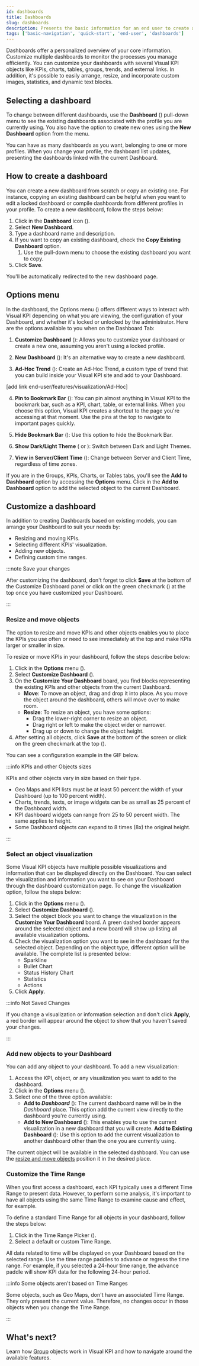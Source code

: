 ```yaml
---
id: dashboards
title: Dashboards
slug: dashboards
description: Presents the basic information for an end user to create and edit dashboards in Transpara's Visual KPIs software.
tags: ['basic-navigation', 'quick-start', 'end-user', 'dashboards']
---
```



Dashboards offer a personalized overview of your core information. Customize multiple dashboards to monitor the processes you manage efficiently. You can customize your dashboards with several Visual KPI objects like KPIs, charts, tables, groups, trends, and external links. In addition, it's possible to easily arrange, resize, and incorporate custom images, statistics, and dynamic text blocks.

## Selecting a dashboard

To change between different dashboards, use the **Dashboard** (<SvgFont icon="10"/>) pull-down menu to see the existing dashboards associated with the profile you are currently using. You also have the option to create new ones using the **New Dashboard** option from the menu. 

<StylizedImage
  imgURL="img/docs/end-user/basic-navigation/dashboards/dropdown-menu.png"
  alt="Dropdown menu"
/>

You can have as many dashboards as you want, belonging to one or more profiles. When you change your profile, the dashboard list updates, presenting the dashboards linked with the current Dashboard.

## How to create a dashboard 

You can create a new dashboard from scratch or copy an existing one. For instance, copying an existing dashboard can be helpful when you want to edit a locked dashboard or compile dashboards from different profiles in your profile. To create a new dashboard, follow the steps below:

1. Click in the **Dashboard** icon (<SvgFont icon="10"/>).
2. Select **New Dashboard**.
3. Type a dashboard name and description.
4. If you want to copy an existing dashboard, check the **Copy Existing Dashboard** option.
    1. Use the pull-down menu to choose the existing dashboard you want to copy.
5. Click **Save**.

You'll be automatically redirected to the new dashboard page.

<StylizedImage
  imgURL="img/docs/end-user/basic-navigation/dashboards/create-dashboard.gif"
  alt="Create a dashboard"
/>

## Options menu

In the dashboard, the Options menu (<SvgFont icon="188"/>) offers different ways to interact with Visual KPI depending on what you are viewing, the configuration of your Dashboard, and whether it's locked or unlocked by the administrator. Here are the options available to you when on the Dashboard Tab:

1. **Customize Dashboard** (<SvgFont icon="260"/>): Allows you to customize your dashboard or create a new one, assuming you aren't using a locked profile. 

2. **New Dashboard** (<SvgFont icon="10"/>): It's an alternative way to create a new dashboard.

3. **Ad-Hoc Trend** (<SvgFont icon="165"/>): Create an Ad-Hoc Trend, a custom type of trend that you can build inside your Visual KPI site and add to your Dashboard.

[add link end-user/features/visualization/Ad-Hoc] 

4. **Pin to Bookmark Bar** (<SvgFont icon="120"/>): You can pin almost anything in Visual KPI to the bookmark bar, such as a KPI, chart, table, or external links. When you choose this option, Visual KPI creates a shortcut to the page you're accessing at that moment. Use the pins at the top to navigate to important pages quickly.

5. **Hide Bookmark Bar** (<SvgFont icon="109"/>): Use this option to hide the Bookmark Bar. 

6. **Show Dark/Light Theme** (<SvgFont icon="68"/> or <SvgFont icon="80"/>): Switch between Dark and Light Themes.

7. **View in Server/Client Time** (<SvgFont icon="52"/>): Change between Server and Client Time, regardless of time zones. 

<StylizedImage
  imgURL="img/docs/end-user/basic-navigation/dashboards/menu-options.png"
  alt="Menu options"
/>

If you are in the Groups, KPIs, Charts, or Tables tabs, you'll see the **Add to Dashboard** option by accessing the **Options** menu. Click in the **Add to Dashboard** option to add the selected object to the current Dashboard. 

## Customize a dashboard

In addition to creating Dashboards based on existing models, you can arrange your Dashboard to suit your needs by:

- Resizing and moving KPIs.
- Selecting different KPIs' visualization.
- Adding new objects.
- Defining custom time ranges.

:::note Save your changes

After customizing the dashboard, don't forget to click **Save** at the bottom of the Customize Dashboard panel or click on the green checkmark (<SvgFont icon="190"/>) at the top once you have customized your Dashboard.

:::

### Resize and move objects

The option to resize and move KPIs and other objects enables you to place the KPIs you use often or need to see immediately at the top and make KPIs larger or smaller in size. 

To resize or move KPIs in your dashboard, follow the steps describe below:

1. Click in the **Options** menu (<SvgFont icon="180"/>).
2. Select **Customize Dashboard** (<SvgFont icon="260"/>).
3. On the **Customize Your Dashboard** board, you find blocks representing the existing KPIs and other objects from the current Dashboard.
    - **Move**: To move an object, drag and drop it into place. As you move the object around the dashboard, others will move over to make room.
    - **Resize**: To resize an object, you have some options:
        - Drag the lower-right corner to resize an object.
        - Drag right or left to make the object wider or narrower.
        - Drag up or down to change the object height.
4. After setting all objects, click **Save** at the bottom of the screen or click on the green checkmark at the top (<SvgFont icon="190"/>).

You can see a configuration example in the GIF below.

<StylizedImage
  imgURL="img/docs/end-user/basic-navigation/dashboards/basicnavigation-resize-move-kpi.gif"
  alt="Edit the dashboard"
/>

:::info KPIs and other Objects sizes

KPIs and other objects vary in size based on their type. 

- Geo Maps and KPI lists must be at least 50 percent the width of your Dashboard (up to 100 percent width). 
- Charts, trends, texts, or image widgets can be as small as 25 percent of the Dashboard width. 
- KPI dashboard widgets can range from 25 to 50 percent width. The same applies to height. 
- Some Dashboard objects can expand to 8 times (8x) the original height.

:::

### Select an object visualization 

Some Visual KPI objects have multiple possible visualizations and information that can be displayed directly on the Dashboard. You can select the visualization and information you want to see on your Dashboard through the dashboard customization page. To change the visualization option, follow the steps below:

1. Click in the **Options** menu (<SvgFont icon="188"/>).
2. Select **Customize Dashboard** (<SvgFont icon="260"/>).
3. Select the object block you want to change the visualization in the **Customize Your Dashboard** board. A green dashed border appears around the selected object and a new board will show up listing all available visualization options. 
4. Check the visualization option you want to see in the dashboard for the selected object. Depending on the object type, different option will be available. The complete list is presented below:
    - Sparkline
    - Bullet Chart
    - Status History Chart
    - Statistics 
    - Actions
5. Click **Apply**.

<StylizedImage
  imgURL="img/docs/end-user/basic-navigation/dashboards/basicnavigation-kpi-visualization.png"
  alt="KPI visualization"
/>

:::info Not Saved Changes 

If you change a visualization or information selection and don't click **Apply**, a red border will appear around the object to show that you haven't saved your changes. 

:::

### Add new objects to your Dashboard 

You can add any object to your dashboard. To add a new visualization:

1. Access the KPI, object, or any visualization you want to add to the dashboard.
2. Click in the **Options** menu (<SvgFont icon="188"/>).
3. Select one of the three option available:
    - **Add to *Dashboard*** (<SvgFont icon="115"/>): The current dashboard name will be in the *Dashboard* place. This option add the current view directly to the dashboard you're currently using.
    - **Add to New Dashboard** (<SvgFont icon="115"/>): This enables you to use the current visualization in a new dashboard that you will create.
    **Add to Existing Dashboard** (<SvgFont icon="115"/>): Use this option to add the current visualization to another dashboard other than the one you are currently using. 

The current object will be available in the selected dashboard. You can use the [resize and move objects](dashboards#resize-and-move-objects) position it in the desired place.

<StylizedImage
  imgURL="img/docs/end-user/basic-navigation/dashboards/basicnavigation-add-to-dashboard.gif"
  alt="Add visualization to the dashboard"
/>

### Customize the Time Range 

When you first access a dashboard, each KPI typically uses a different Time Range to present data. However, to perform some analysis, it's important to have all objects using the same Time Range to examine cause and effect, for example.

To define a standard Time Range for all objects in your dashboard, follow the steps below:

1. Click in the Time Range Picker (<SvgFont icon="244"/>).
2. Select a default or custom Time Range.

All data related to time will be displayed on your Dashboard based on the selected range. Use the time range paddles to advance or regress the time range. For example, if you selected a 24-hour time range, the advance paddle will show KPI data for the following 24-hour period.

<StylizedImage
  imgURL="img/docs/end-user/basic-navigation/dashboards/basicnavigation-dashboard-time-range.gif"
  alt="Dashboard time range"
/>

:::info Some objects aren't based on Time Ranges 

Some objects, such as Geo Maps, don't have an associated Time Range. They only present the current value. Therefore, no changes occur in those objects when you change the Time Range.

:::

## What's next? 
Learn how [Group](groups) objects work in Visual KPI and how to navigate around the available features.